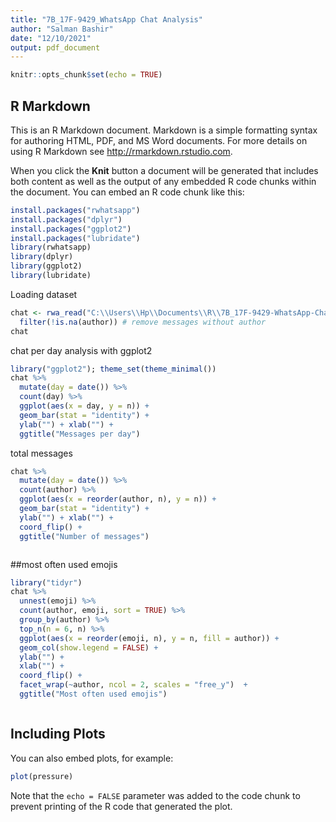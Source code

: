 ```yaml
---
title: "7B_17F-9429_WhatsApp Chat Analysis"
author: "Salman Bashir"
date: "12/10/2021"
output: pdf_document
---
```


```r
knitr::opts_chunk$set(echo = TRUE)
```

## R Markdown

This is an R Markdown document. Markdown is a simple formatting syntax for authoring HTML, PDF, and MS Word documents. For more details on using R Markdown see <http://rmarkdown.rstudio.com>.

When you click the **Knit** button a document will be generated that includes both content as well as the output of any embedded R code chunks within the document. You can embed an R code chunk like this:


```r
install.packages("rwhatsapp")
install.packages("dplyr")
install.packages("ggplot2")
install.packages("lubridate")
library(rwhatsapp)
library(dplyr)
library(ggplot2)
library(lubridate)
```
Loading dataset

```r
chat <- rwa_read("C:\\Users\\Hp\\Documents\\R\\7B_17F-9429-WhatsApp-Chat-Analysis\\WhatsApp Chat with Usama 17nu Cfd.txt") %>% 
  filter(!is.na(author)) # remove messages without author
chat


```
chat per day analysis with ggplot2

```r
library("ggplot2"); theme_set(theme_minimal())
chat %>%
  mutate(day = date()) %>%
  count(day) %>%
  ggplot(aes(x = day, y = n)) +
  geom_bar(stat = "identity") +
  ylab("") + xlab("") +
  ggtitle("Messages per day")


```
total messages 


```r
chat %>%
  mutate(day = date()) %>%
  count(author) %>%
  ggplot(aes(x = reorder(author, n), y = n)) +
  geom_bar(stat = "identity") +
  ylab("") + xlab("") +
  coord_flip() +
  ggtitle("Number of messages")



```
##most often used emojis
```r
library("tidyr")
chat %>%
  unnest(emoji) %>%
  count(author, emoji, sort = TRUE) %>%
  group_by(author) %>%
  top_n(n = 6, n) %>%
  ggplot(aes(x = reorder(emoji, n), y = n, fill = author)) +
  geom_col(show.legend = FALSE) +
  ylab("") +
  xlab("") +
  coord_flip() +
  facet_wrap(~author, ncol = 2, scales = "free_y")  +
  ggtitle("Most often used emojis")



```




## Including Plots

You can also embed plots, for example:

```r
plot(pressure)
```

Note that the `echo = FALSE` parameter was added to the code chunk to prevent printing of the R code that generated the plot.
